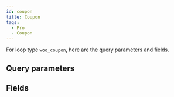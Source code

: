 ```yaml
---
id: coupon
title: Coupon
tags:
  - Pro
  - Coupon
---
```


For loop type `woo_coupon`, here are the query parameters and fields.

## Query parameters

<QueryArgsList args={json.query_args} />

## Fields

<FieldsList fields={json.fields} />
